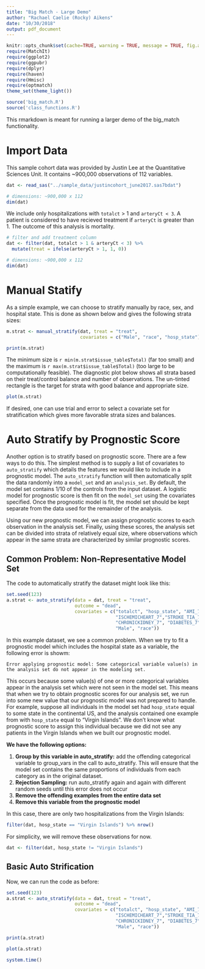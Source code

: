 ```yaml
---
title: "Big Match - Large Demo"
author: "Rachael Caelie (Rocky) Aikens"
date: "10/30/2018"
output: pdf_document
---
```


```r
knitr::opts_chunk$set(cache=TRUE, warning = TRUE, message = TRUE, fig.align = "center", fig.height = 4)
require(MatchIt)
require(ggplot2)
require(ggpubr)
require(dplyr)
require(haven)
require(Hmisc)
require(optmatch)
theme_set(theme_light())

source('big_match.R')
source('class_functions.R')
```

This rmarkdown is meant for running a larger demo of the big_match functionality.

# Import Data

This sample cohort data was provided by Justin Lee at the Quantitative Sciences Unit. It contains ~900,000 observations of 112 variables.  

```r
dat <- read_sas("../sample_data/justincohort_june2017.sas7bdat")

# dimensions: ~900,000 x 112
dim(dat)
```

We include only hospitalizations with `totalct` > 1 and `arteryCt < 3`.  A patient is considered to have recieved treatment if `arteryCt` is greater than 1.  The outcome of this analysis is mortality.

```r
# filter and add treatment column
dat <- filter(dat, totalct > 1 & arteryCt < 3) %>%
  mutate(treat = ifelse(arteryCt > 1, 1, 0))

# dimensions: ~900,000 x 112
dim(dat)
```

\pagebreak 

# Manual Statify

As a simple example, we can choose to stratify manually by race, sex, and hospital state.  This is done as shown below and gives the following strata sizes:

```r
m.strat <- manual_stratify(dat, treat = "treat",
                           covariates = c("Male", "race", "hosp_state"))

print(m.strat)
```

The minimum size is `r min(m.strat$issue_table$Total)` (far too small) and the maximum is `r max(m.strat$issue_table$Total)` (too large to be computationally feasible). The diagnostic plot below shows all strata based on their treat/control balance and number of observations.  The un-tinted rectangle is the target for strata with good balance and appropriate size.

```r
plot(m.strat)
```

If desired, one can use trial and error to select a covariate set for stratification which gives more favorable strata sizes and balances.

\pagebreak

# Auto Stratify by Prognostic Score

Another option is to stratify based on prognostic score.  There are a few ways to do this.  The simplest method is to supply a list of covariates to `auto_stratify` which details the features we would like to include in a prognostic model.  The `auto_stratify` function will then automatically split the data randomly into a `model_set` and an `analysis_set`.  By default, the model set contains 1/10 of the controls from the input dataset. A logistic model for prognostic score is then fit on the `model_set` using the covariates specified. Once the prognostic model is fit, the model set should be kept separate from the data used for the remainder of the analysis.  

Using our new prognostic model, we can assign prognostic scores to each observation in the analysis set.  Finally, using these scores, the analysis set can be divided into strata of relatively equal size, where observations which appear in the same strata are characterized by similar prognostic scores.

## Common Problem: Non-Representative Model Set

The code to automatically stratify the dataset might look like this:

```r
set.seed(123)
a.strat <- auto_stratify(data = dat, treat = "treat", 
                         outcome = "dead", 
                         covariates = c("totalct", "hosp_state", "AMI_7", "COPD_7", 
                                        "ISCHEMICHEART_7","STROKE_TIA_7", "ATRIAL_FIB_7",
                                        "CHRONICKIDNEY_7", "DIABETES_7","ALZH_DEMEN_7",
                                        "Male", "race"))
```

In this example dataset, we see a common problem.  When we try to fit a prognostic model which includes the hospital state as a variable, the following error is showm:

`Error applying prognostic model: Some categorical variable value(s) in the analysis set do not appear in the modeling set.`

This occurs because some value(s) of one or more categorical variables appear in the analysis set which were not seen in the model set. This means that when we try to obtain prognostic scores for our analysis set, we run into some new value that our prognostic model was not prepared to handle. For example, suppose all individuals in the model set had `hosp_state` equal to some state in the continental US, and the analysis contained one example from with `hosp_state` equal to "Virgin Islands". We don't know what prognostic score to assign this individual because we did not see any patients in the Virgin Islands when we built our prognostic model.

**We have the following options:**

 1. **Group by this variable in auto_stratify:** add the offending categorical variable to group_vars in the call to auto_stratify. This will ensure that the model set contains the same proportions of individuals from each category as in the original dataset.
 2. **Rejection Sampling:** run auto_stratify again and again with different random seeds until this error does not occur
 3. **Remove the offending examples from the entire data set**
 4. **Remove this variable from the prognostic model**
 
 In this case, there are only two hospitalizations from the Virgin Islands:
 
```r
filter(dat, hosp_state == "Virgin Islands") %>% nrow()
```
 
For simplicity, we will remove these observations for now.

 
```r
dat <- filter(dat, hosp_state != "Virgin Islands")
```
 
## Basic Auto Strification
 
Now, we can run the code as before:

```r
set.seed(123)
a.strat <- auto_stratify(data = dat, treat = "treat", 
                         outcome = "dead", 
                         covariates = c("totalct", "hosp_state", "AMI_7", "COPD_7", 
                                        "ISCHEMICHEART_7","STROKE_TIA_7", "ATRIAL_FIB_7",
                                        "CHRONICKIDNEY_7", "DIABETES_7","ALZH_DEMEN_7",
                                        "Male", "race"))
```

```r
print(a.strat)
```


```r
plot(a.strat)
```

```r
system.time()
```

